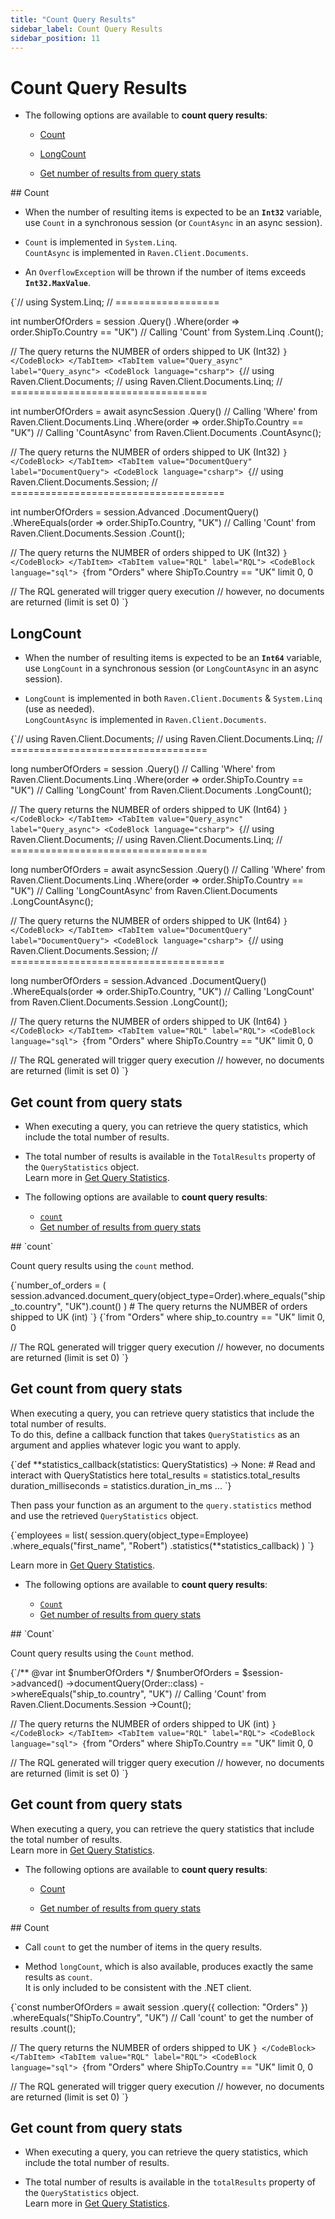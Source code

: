 ---
title: "Count Query Results"
sidebar_label: Count Query Results
sidebar_position: 11
---




# Count Query Results 
<LanguageSwitcher supportedLanguages={supportedLanguages} />
<LanguageContent language="csharp">

<Admonition type="note" title="Note">

* The following options are available to **count query results**:

    * [Count](../../../client-api/session/querying/how-to-count-query-results#count)
  
    * [LongCount](../../../client-api/session/querying/how-to-count-query-results#longcount)
  
    * [Get number of results from query stats](../../../client-api/session/querying/how-to-count-query-results#get-count-from-query-stats)

</Admonition>
## Count

* When the number of resulting items is expected to be an **`Int32`** variable,  
  use `Count` in a synchronous session (or `CountAsync` in an async session).  
  
* `Count` is implemented in `System.Linq`.  
  `CountAsync` is implemented in `Raven.Client.Documents`.  

* An `OverflowException` will be thrown if the number of items exceeds **`Int32.MaxValue`**. 

<Admonition type="note" title="Note">

<Tabs groupId='languageSyntax'>
<TabItem value="Query" label="Query">
<CodeBlock language="csharp">
{`// using System.Linq;
// ==================

int numberOfOrders = session
    .Query<Order>()
    .Where(order => order.ShipTo.Country == "UK")
     // Calling 'Count' from System.Linq
    .Count();

// The query returns the NUMBER of orders shipped to UK (Int32)
`}
</CodeBlock>
</TabItem>
<TabItem value="Query_async" label="Query_async">
<CodeBlock language="csharp">
{`// using Raven.Client.Documents;
// using Raven.Client.Documents.Linq;
// ==================================

int numberOfOrders = await asyncSession
    .Query<Order>()
     // Calling 'Where' from Raven.Client.Documents.Linq
    .Where(order => order.ShipTo.Country == "UK")
     // Calling 'CountAsync' from Raven.Client.Documents
    .CountAsync();

// The query returns the NUMBER of orders shipped to UK (Int32)
`}
</CodeBlock>
</TabItem>
<TabItem value="DocumentQuery" label="DocumentQuery">
<CodeBlock language="csharp">
{`// using Raven.Client.Documents.Session;
// =====================================

int numberOfOrders = session.Advanced
    .DocumentQuery<Order>()
    .WhereEquals(order => order.ShipTo.Country, "UK")
     // Calling 'Count' from Raven.Client.Documents.Session
    .Count();

// The query returns the NUMBER of orders shipped to UK (Int32)
`}
</CodeBlock>
</TabItem>
<TabItem value="RQL" label="RQL">
<CodeBlock language="sql">
{`from "Orders"
where ShipTo.Country == "UK" limit 0, 0

// The RQL generated will trigger query execution
// however, no documents are returned (limit is set 0)
`}
</CodeBlock>
</TabItem>
</Tabs>

</Admonition>



## LongCount

* When the number of resulting items is expected to be an **`Int64`** variable,  
  use `LongCount` in a synchronous session (or `LongCountAsync` in an async session).
  
* `LongCount` is implemented in both `Raven.Client.Documents` & `System.Linq` (use as needed).  
  `LongCountAsync` is implemented in `Raven.Client.Documents`.

<Admonition type="note" title="Note">

<Tabs groupId='languageSyntax'>
<TabItem value="Query" label="Query">
<CodeBlock language="csharp">
{`// using Raven.Client.Documents;
// using Raven.Client.Documents.Linq;
// ==================================

long numberOfOrders = session
    .Query<Order>()
     // Calling 'Where' from Raven.Client.Documents.Linq
    .Where(order => order.ShipTo.Country == "UK")
     // Calling 'LongCount' from Raven.Client.Documents
    .LongCount();

// The query returns the NUMBER of orders shipped to UK (Int64)
`}
</CodeBlock>
</TabItem>
<TabItem value="Query_async" label="Query_async">
<CodeBlock language="csharp">
{`// using Raven.Client.Documents;
// using Raven.Client.Documents.Linq;
// ==================================

long numberOfOrders = await asyncSession
    .Query<Order>()
     // Calling 'Where' from Raven.Client.Documents.Linq
    .Where(order => order.ShipTo.Country == "UK")
     // Calling 'LongCountAsync' from Raven.Client.Documents
    .LongCountAsync();

// The query returns the NUMBER of orders shipped to UK (Int64)
`}
</CodeBlock>
</TabItem>
<TabItem value="DocumentQuery" label="DocumentQuery">
<CodeBlock language="csharp">
{`// using Raven.Client.Documents.Session;
// =====================================

long numberOfOrders = session.Advanced
    .DocumentQuery<Order>()
    .WhereEquals(order => order.ShipTo.Country, "UK")
     // Calling 'LongCount' from  Raven.Client.Documents.Session
    .LongCount();

// The query returns the NUMBER of orders shipped to UK (Int64)
`}
</CodeBlock>
</TabItem>
<TabItem value="RQL" label="RQL">
<CodeBlock language="sql">
{`from "Orders"
where ShipTo.Country == "UK" limit 0, 0

// The RQL generated will trigger query execution
// however, no documents are returned (limit is set 0)
`}
</CodeBlock>
</TabItem>
</Tabs>

</Admonition>



## Get count from query stats

* When executing a query, you can retrieve the query statistics, which include the total number of results.

* The total number of results is available in the `TotalResults` property of the `QueryStatistics` object.  
  Learn more in [Get Query Statistics](../../../client-api/session/querying/how-to-get-query-statistics). 




</LanguageContent>
<LanguageContent language="python">

<Admonition type="note" title="Note">

* The following options are available to **count query results**:

    * [`count`](../../../client-api/session/querying/how-to-count-query-results#count)
    * [Get number of results from query stats](../../../client-api/session/querying/how-to-count-query-results#get-count-from-query-stats)

</Admonition>
## `count`

Count query results using the `count` method.  

<Tabs groupId='languageSyntax'>
<TabItem value="Query" label="Query">
<CodeBlock language="python">
{`number_of_orders = (
    session.advanced.document_query(object_type=Order).where_equals("ship_to.country", "UK").count()
)
# The query returns the NUMBER of orders shipped to UK (int)
`}
</CodeBlock>
</TabItem>
<TabItem value="RQL" label="RQL">
<CodeBlock language="sql">
{`from "Orders"
where ship_to.country == "UK" limit 0, 0

// The RQL generated will trigger query execution
// however, no documents are returned (limit is set 0)
`}
</CodeBlock>
</TabItem>
</Tabs>



## Get count from query stats

When executing a query, you can retrieve query statistics that include the total number of results.  
To do this, define a callback function that takes `QueryStatistics` as an argument and applies whatever 
logic you want to apply.  

<TabItem value="something" label="python">
<CodeBlock language="python">
{`def **statistics_callback(statistics: QueryStatistics) -> None:
   # Read and interact with QueryStatistics here
   total_results = statistics.total_results
   duration_milliseconds = statistics.duration_in_ms
   ...
`}
</CodeBlock>
</TabItem>

Then pass your function as an argument to the `query.statistics` method and use the retrieved `QueryStatistics` object.  

<TabItem value="something" label="python">
<CodeBlock language="python">
{`employees = list(
session.query(object_type=Employee)
.where_equals("first_name", "Robert")
.statistics(**statistics_callback)
)
`}
</CodeBlock>
</TabItem>

Learn more in [Get Query Statistics](../../../client-api/session/querying/how-to-get-query-statistics).  




</LanguageContent>
<LanguageContent language="php">

<Admonition type="note" title="Note">

* The following options are available to **count query results**:

    * [`Count`](../../../client-api/session/querying/how-to-count-query-results#count)
    * [Get number of results from query stats](../../../client-api/session/querying/how-to-count-query-results#get-count-from-query-stats)

</Admonition>
## `Count`

Count query results using the `Count` method.  

<Tabs groupId='languageSyntax'>
<TabItem value="documentQuery" label="documentQuery">
<CodeBlock language="php">
{`/** @var int $numberOfOrders */
$numberOfOrders = $session->advanced()
    ->documentQuery(Order::class)
    ->whereEquals("ship_to.country", "UK")
     // Calling 'Count' from Raven.Client.Documents.Session
    ->Count();

// The query returns the NUMBER of orders shipped to UK (int)
`}
</CodeBlock>
</TabItem>
<TabItem value="RQL" label="RQL">
<CodeBlock language="sql">
{`from "Orders"
where ShipTo.Country == "UK" limit 0, 0

// The RQL generated will trigger query execution
// however, no documents are returned (limit is set 0)
`}
</CodeBlock>
</TabItem>
</Tabs>



## Get count from query stats

When executing a query, you can retrieve the query statistics that include the total number of results.  
Learn more in [Get Query Statistics](../../../client-api/session/querying/how-to-get-query-statistics).  




</LanguageContent>
<LanguageContent language="nodejs">

<Admonition type="note" title="Note">

* The following options are available to **count query results**:

    * [Count](../../../client-api/session/querying/how-to-count-query-results#count)
  
    * [Get number of results from query stats](../../../client-api/session/querying/how-to-count-query-results#get-count-from-query-stats)

</Admonition>
## Count

* Call `count` to get the number of items in the query results.

* Method `longCount`, which is also available, produces exactly the same results as `count`.  
  It is only included to be consistent with the .NET client.

<Admonition type="note" title="Note">

<Tabs groupId='languageSyntax'>
<TabItem value="Query" label="Query">
<CodeBlock language="nodejs">
{`const numberOfOrders = await session
    .query({ collection: "Orders" })
    .whereEquals("ShipTo.Country", "UK")
     // Call 'count' to get the number of results
    .count();

// The query returns the NUMBER of orders shipped to UK
`}
</CodeBlock>
</TabItem>
<TabItem value="RQL" label="RQL">
<CodeBlock language="sql">
{`from "Orders"
where ShipTo.Country == "UK" limit 0, 0

// The RQL generated will trigger query execution
// however, no documents are returned (limit is set 0)
`}
</CodeBlock>
</TabItem>
</Tabs>

</Admonition>



## Get count from query stats


* When executing a query, you can retrieve the query statistics, which include the total number of results.

* The total number of results is available in the `totalResults` property of the `QueryStatistics` object.  
  Learn more in [Get Query Statistics](../../../client-api/session/querying/how-to-get-query-statistics).




</LanguageContent>